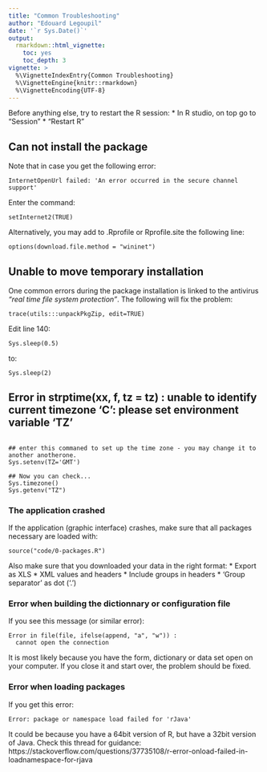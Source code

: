 ```yaml
---
title: "Common Troubleshooting"
author: "Edouard Legoupil"
date: '`r Sys.Date()`'
output: 
  rmarkdown::html_vignette:
    toc: yes
    toc_depth: 3
vignette: >
  %\VignetteIndexEntry{Common Troubleshooting}
  %\VignetteEngine{knitr::rmarkdown}
  %\VignetteEncoding{UTF-8}
---
```




Before anything else, try to restart the R session:
* In R studio, on top go to "Session"
* "Restart R"

## Can not install the package

Note that in case you get the following error:

```
InternetOpenUrl failed: 'An error occurred in the secure channel support'
``` 

Enter the command:

```
setInternet2(TRUE)
```

Alternatively, you may add to .Rprofile or Rprofile.site the following line:

```
options(download.file.method = "wininet")
```

## Unable to move temporary installation

One common errors during the package installation is linked to the antivirus _"real time file system protection"_. The following will fix the problem:

```
trace(utils:::unpackPkgZip, edit=TRUE)

```
Edit line 140:

```
Sys.sleep(0.5)

```
to:

```
Sys.sleep(2)

```

## Error in strptime(xx, f, tz = tz) :  unable to identify current timezone 'C':    please set environment variable 'TZ'

```

## enter this commaned to set up the time zone - you may change it to another anotherone.
Sys.setenv(TZ='GMT')

## Now you can check...
Sys.timezone()
Sys.getenv("TZ")

```

### The application crashed
If the application (graphic interface) crashes, make sure that all packages necessary are loaded with:

```
source("code/0-packages.R")
``` 

Also make sure that you downloaded your data in the right format:
* Export as XLS
* XML values and headers
* Include groups in headers
* 'Group separator' as dot ('.')


### Error when building the dictionnary or configuration file

If you see this message (or similar error):
```
Error in file(file, ifelse(append, "a", "w")) : 
  cannot open the connection
```
It is most likely because you have the form, dictionary or data set open on your computer. If you close it and start over, the problem should be fixed.

  
### Error when loading packages
 If you get this error: 
 
```
Error: package or namespace load failed for 'rJava'
```

It could be because you have a 64bit version of R, but have a 32bit version of Java. Check this thread for guidance: https://stackoverflow.com/questions/37735108/r-error-onload-failed-in-loadnamespace-for-rjava

